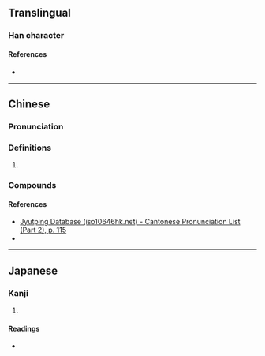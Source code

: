 {{character info}}
==Translingual==

===Han character===
{{Han char|rn=64|rad=手|as=07|sn=10|four=55000|canj=QJWJ|ids=⿰扌車}}

====References====
* {{Han ref|kx=0434.180|dkj=12166|hdz=31878.040|uh=6359|ud=25433|bh=D1C3|bd=53699}}

----

==Chinese==
{{zh-forms}}

===Pronunciation===
{{zh-pron
|m=yì
|m-s=
|dg=
|c=jai6
|c-t=
|g=
|h=pfs=
|j=
|mb=
|md=
|mn=tw:chhia
|mn-t=
|w=
|x=
|mc=y
|oc=y
|cat=n
}}

===Definitions===
{{zh-hanzi}}

# {{rfdef|zh}}

===Compounds===
{{zh-der|捙拚:chhia-piàⁿ;Min Nan|捙畚斗:chhia-pùn-táu;Min Nan|捙倒:chhia-tó}}

====References====
* [http://www.iso10646hk.net/jp/document/download.jsp Jyutping Database (iso10646hk.net) - Cantonese Pronunciation List (Part 2), p. 115]
* {{thcwd|6021}}

----

==Japanese==

===Kanji===
{{ja-kanji|grade=|rs=手07}}

# {{rfdef|ja|sort=手07}}

====Readings====
* {{ja-readings
|on=えい
}}